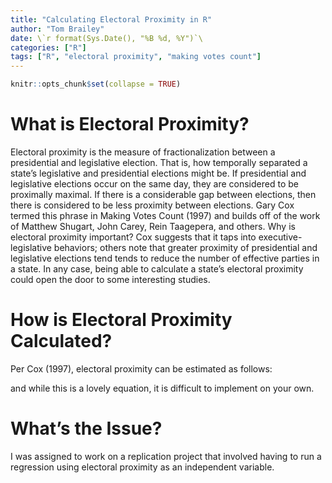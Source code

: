 ```yaml
---
title: "Calculating Electoral Proximity in R"
author: "Tom Brailey"
date: \`r format(Sys.Date(), "%B %d, %Y")`\
categories: ["R"]
tags: ["R", "electoral proximity", "making votes count"]
---
```


```r
knitr::opts_chunk$set(collapse = TRUE)
```

# What is Electoral Proximity?

Electoral proximity is the measure of fractionalization between a presidential and legislative election. That is, how temporally separated a state's legislative and presidential elections might be. If presidential and legislative elections occur on the same day, they are considered to be proximally maximal. If there is a considerable gap between elections, then there is considered to be less proximity between elections. Gary Cox termed this phrase in Making Votes Count (1997) and builds off of the work of Matthew Shugart, John Carey, Rein Taagepera, and others. Why is electoral proximity important? Cox suggests that it taps into executive-legislative behaviors; others note that greater proximity of presidential and legislative elections tend tends to reduce the number of effective parties in a state. In any case, being able to calculate a state's electoral proximity could open the door to some interesting studies. 

# How is Electoral Proximity Calculated? 

Per Cox (1997), electoral proximity can be estimated as follows: 

```{=latex}
$$ PROXIMITY = 2 * \left| \frac{L_{t} - P_{t-1}}{P_{t+1} - P_{t-1}} - \frac{1}{2} \right|  $$
```

and while this is a lovely equation, it is difficult to implement on your own. 

# What's the Issue? 

I was assigned to work on a replication project that involved having to run a regression using electoral proximity as an independent variable.  